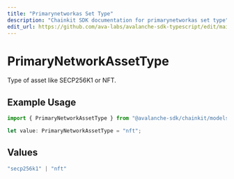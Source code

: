 ```yaml
---
title: "Primarynetworkas Set Type"
description: "Chainkit SDK documentation for primarynetworkas set type"
edit_url: https://github.com/ava-labs/avalanche-sdk-typescript/edit/main/chainkit/docs/models/components/primarynetworkassettype.md
---
```


# PrimaryNetworkAssetType

Type of asset like SECP256K1 or NFT.

## Example Usage

```typescript
import { PrimaryNetworkAssetType } from "@avalanche-sdk/chainkit/models/components";

let value: PrimaryNetworkAssetType = "nft";
```

## Values

```typescript
"secp256k1" | "nft"
```